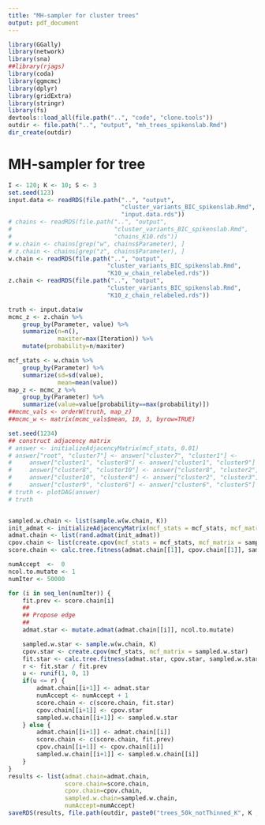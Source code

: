 ```yaml
---
title: "MH-sampler for cluster trees"
output: pdf_document
---
```



```r
library(GGally)
library(network)
library(sna)
##library(rjags)
library(coda)
library(ggmcmc)
library(dplyr)
library(gridExtra)
library(stringr)
library(fs)
devtools::load_all(file.path("..", "code", "clone.tools"))
outdir <- file.path("..", "output", "mh_trees_spikenslab.Rmd")
dir_create(outdir)
```

# MH-sampler for tree

```r
I <- 120; K <- 10; S <- 3
set.seed(123)
input.data <- readRDS(file.path("..", "output",
                                "cluster_variants_BIC_spikenslab.Rmd",
                                "input.data.rds"))
# chains <- readRDS(file.path("..", "output",
#                             "cluster_variants_BIC_spikenslab.Rmd",
#                             "chains_K10.rds"))
# w.chain <- chains[grep("w", chains$Parameter), ]
# z.chain <- chains[grep("z", chains$Parameter), ]
w.chain <- readRDS(file.path("..", "output",
                            "cluster_variants_BIC_spikenslab.Rmd",
                            "K10_w_chain_relabeled.rds"))
z.chain <- readRDS(file.path("..", "output",
                            "cluster_variants_BIC_spikenslab.Rmd",
                            "K10_z_chain_relabeled.rds"))

truth <- input.data$w
mcmc_z <- z.chain %>%
    group_by(Parameter, value) %>%
    summarize(n=n(),
              maxiter=max(Iteration)) %>%
    mutate(probability=n/maxiter)

mcf_stats <- w.chain %>%
    group_by(Parameter) %>%
    summarize(sd=sd(value),
              mean=mean(value))
map_z <- mcmc_z %>%
    group_by(Parameter) %>%
    summarize(value=value[probability==max(probability)])
##mcmc_vals <- orderW(truth, map_z)
##mcmc_w <- matrix(mcmc_vals$mean, 10, 3, byrow=TRUE)
```

```r
set.seed(1234)
## construct adjacency matrix
# answer <- initializeAdjacencyMatrix(mcf_stats, 0.01)
# answer["root", "cluster7"] <- answer["cluster7", "cluster1"] <-
#     answer["cluster1", "cluster8"] <- answer["cluster1", "cluster9"] <-
#     answer["cluster8", "cluster10"] <- answer["cluster8", "cluster2"] <-
#     answer["cluster10", "cluster4"] <- answer["cluster2", "cluster3"] <-
#     answer["cluster9", "cluster6"] <- answer["cluster6", "cluster5"] <- 1
# truth <- plotDAG(answer)
# truth


sampled.w.chain <- list(sample.w(w.chain, K))
init_admat <- initializeAdjacencyMatrix(mcf_stats = mcf_stats, mcf_matrix = sampled.w.chain[[1]])
admat.chain <- list(rand.admat(init_admat))
cpov.chain <- list(create.cpov(mcf_stats = mcf_stats, mcf_matrix = sampled.w.chain[[1]]))
score.chain <- calc.tree.fitness(admat.chain[[1]], cpov.chain[[1]], sampled.w.chain[[1]])

numAccept  <-  0
ncol.to.mutate <- 1 
numIter <- 50000

for (i in seq_len(numIter)) {
    fit.prev <- score.chain[i]
    ##
    ## Propose edge
    ##
    admat.star <- mutate.admat(admat.chain[[i]], ncol.to.mutate)

    sampled.w.star <- sample.w(w.chain, K)
    cpov.star <- create.cpov(mcf_stats, mcf_matrix = sampled.w.star)
    fit.star <- calc.tree.fitness(admat.star, cpov.star, sampled.w.star)
    r <- fit.star / fit.prev
    u <- runif(1, 0, 1)
    if(u <= r) {
        admat.chain[[i+1]] <- admat.star
        numAccept <- numAccept + 1
        score.chain <- c(score.chain, fit.star)
        cpov.chain[[i+1]] <- cpov.star
        sampled.w.chain[[i+1]] <- sampled.w.star
    } else {
        admat.chain[[i+1]] <- admat.chain[[i]]
        score.chain <- c(score.chain, fit.prev)
        cpov.chain[[i+1]] <- cpov.chain[[i]]
        sampled.w.chain[[i+1]] <- sampled.w.chain[[i]]
    }
}
results <- list(admat.chain=admat.chain,
                score.chain=score.chain,
                cpov.chain=cpov.chain,
                sampled.w.chain=sampled.w.chain,
                numAccept=numAccept)
saveRDS(results, file.path(outdir, paste0("trees_50k_notThinned_K", K ,".rds")))
```

